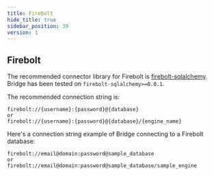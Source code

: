```yaml
---
title: Firebolt
hide_title: true
sidebar_position: 39
version: 1
---
```


## Firebolt

The recommended connector library for Firebolt is [firebolt-sqlalchemy](https://pypi.org/project/firebolt-sqlalchemy/).
Bridge has been tested on `firebolt-sqlalchemy>=0.0.1`.

The recommended connection string is:

```
firebolt://{username}:{password}@{database}
or
firebolt://{username}:{password}@{database}/{engine_name}
```

Here's a connection string example of Bridge connecting to a Firebolt database:

```
firebolt://email@domain:password@sample_database
or
firebolt://email@domain:password@sample_database/sample_engine
```
